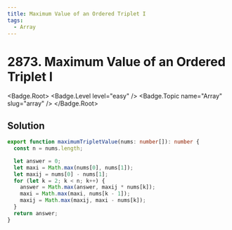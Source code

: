 ```yaml
---
title: Maximum Value of an Ordered Triplet I
tags:
  - Array
---
```


# 2873. Maximum Value of an Ordered Triplet I

<Badge.Root>
  <Badge.Level level="easy" />
  <Badge.Topic name="Array" slug="array" />
</Badge.Root>

## Solution

```typescript filename="solution.ts" copy
export function maximumTripletValue(nums: number[]): number {
  const n = nums.length;

  let answer = 0;
  let maxi = Math.max(nums[0], nums[1]);
  let maxij = nums[0] - nums[1];
  for (let k = 2; k < n; k++) {
    answer = Math.max(answer, maxij * nums[k]);
    maxi = Math.max(maxi, nums[k - 1]);
    maxij = Math.max(maxij, maxi - nums[k]);
  }
  return answer;
}
```

<ProblemLink
  codingSite="leetcode"
  href="https://leetcode.com/problems/maximum-value-of-an-ordered-triplet-i"
  title="Maximum Value of an Ordered Triplet I"
/>
